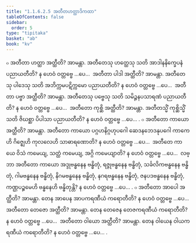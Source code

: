 ```yaml
---
title: "1.1.6.2.5 အတီတဟတ္ထာဒိကထာ"
tableOfContents: false
sidebar:
  order: 5
type: "tipitaka"
basket: "ab"
book: "kv"
---
```



<DynamicBreadcrumb />

<Division number="293" book="kv" e="ch" v="32" p="109">

<Paragraph number="691" book="kv">
๐ အတီတာ ဟတ္ထာ အတ္ထီတိ? အာမန္တာ. အတီတေသု ဟတ္ထေသု သတိ အာဒါနနိက္ခေပနံ ပညာယတီတိ? န ဟေဝံ ဝတ္တဗ္ဗေ …ပေ…  အတီတာ ပါဒါ အတ္ထီတိ? အာမန္တာ. အတီတေသု ပါဒေသု သတိ အဘိက္ကမပဋိက္ကမော ပညာယတီတိ? န ဟေဝံ ဝတ္တဗ္ဗေ …ပေ…  အတီတာ ပဗ္ဗာ အတ္ထီတိ? အာမန္တာ. အတီတေသု ပဗ္ဗေသု သတိ သမိဉ္ဇနပသာရဏံ ပညာယတီတိ? န ဟေဝံ ဝတ္တဗ္ဗေ …ပေ…  အတီတော ကုစ္ဆိ အတ္ထီတိ? အာမန္တာ. အတီတသ္မိံ ကုစ္ဆိသ္မိံ သတိ ဇိဃစ္ဆာ ပိပါသာ ပညာယတီတိ? န ဟေဝံ ဝတ္တဗ္ဗေ …ပေ… .
</Paragraph>

<Paragraph number="692" book="kv">
๐ အတီတော ကာယော အတ္ထီတိ? အာမန္တာ. အတီတော ကာယော ပဂ္ဂဟနိဂ္ဂဟုပဂေါ ဆေဒနဘေဒနုပဂေါ ကာကေဟိ ဂိဇ္ဈေဟိ ကုလလေဟိ သာဓာရဏောတိ? န ဟေဝံ ဝတ္တဗ္ဗေ …ပေ…  အတီတေ ကာယေ ဝိသံ ကမေယျ, သတ္ထံ ကမေယျ, အဂ္ဂိ ကမေယျာတိ? န ဟေဝံ ဝတ္တဗ္ဗေ …ပေ…  လဗ္ဘာ အတီတော ကာယော အဒ္ဒုဗန္ဓနေန ဗန္ဓိတုံ, ရဇ္ဇုဗန္ဓနေန ဗန္ဓိတုံ, သင်္ခလိကဗန္ဓနေန ဗန္ဓိတုံ, ဂါမဗန္ဓနေန ဗန္ဓိတုံ, နိဂမဗန္ဓနေန ဗန္ဓိတုံ, နဂရဗန္ဓနေန ဗန္ဓိတုံ, ဇနပဒဗန္ဓနေန ဗန္ဓိတုံ, ကဏ္ဌပဉ္စမေဟိ ဗန္ဓနေဟိ ဗန္ဓိတုန္တိ? န ဟေဝံ ဝတ္တဗ္ဗေ …ပေ… .
</Paragraph>

<Paragraph number="693" book="kv">
๐ အတီတော အာပေါ အတ္ထီတိ? အာမန္တာ. တေန အာပေန အာပကရဏီယံ ကရောတီတိ? န ဟေဝံ ဝတ္တဗ္ဗေ …ပေ…  အတီတော တေဇော အတ္ထီတိ? အာမန္တာ. တေန တေဇေန တေဇကရဏီယံ ကရောတီတိ? န ဟေဝံ ဝတ္တဗ္ဗေ …ပေ…  အတီတော ဝါယော အတ္ထီတိ? အာမန္တာ. တေန ဝါယေန ဝါယကရဏီယံ ကရောတီတိ? န ဟေဝံ ဝတ္တဗ္ဗေ …ပေ… .
</Paragraph>
</Division>